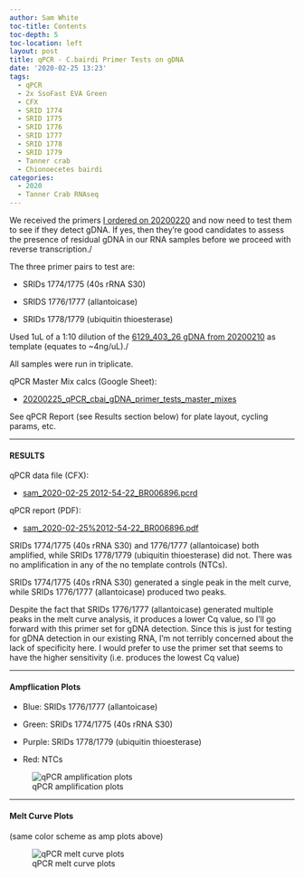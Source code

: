 ```yaml
---
author: Sam White
toc-title: Contents
toc-depth: 5
toc-location: left
layout: post
title: qPCR - C.bairdi Primer Tests on gDNA
date: '2020-02-25 13:23'
tags:
  - qPCR
  - 2x SsoFast EVA Green
  - CFX
  - SRID 1774
  - SRID 1775
  - SRID 1776
  - SRID 1777
  - SRID 1778
  - SRID 1779
  - Tanner crab
  - Chionoecetes bairdi
categories:
  - 2020
  - Tanner Crab RNAseq
---
```

We received the primers [I ordered on 20200220](https://robertslab.github.io/sams-notebook/posts/2020/2020-02-20-Primer-Design---C.bairdi-Primers-for-Checking-RNA-for-Residual-gDNA/) and now need to test them to see if they detect gDNA. If yes, then they're good candidates to assess the presence of residual gDNA in our RNA samples before we proceed with reverse transcription./

The three primer pairs to test are:

- SRIDs 1774/1775 (40s rRNA S30)

- SRIDS 1776/1777 (allantoicase)

- SRIDs 1778/1779 (ubiquitin thioesterase)

Used 1uL of a 1:10 dilution of the [6129_403_26 gDNA from 20200210](https://robertslab.github.io/sams-notebook/posts/2020/2020-02-10-DNA-Isolation-and-Quantification---Additional-C.bairdi-gDNA-from-Sample-6129_403_26/) as template (equates to ~4ng/uL)./

All samples were run in triplicate.


qPCR Master Mix calcs (Google Sheet):

- [20200225_qPCR_cbai_gDNA_primer_tests_master_mixes](https://docs.google.com/spreadsheets/d/1zJa6J-xfW6Fv-hqTFz4B77J0hl1Pfab1r_BtphJjSOk/edit?usp=sharing)


See qPCR Report (see Results section below) for plate layout, cycling params, etc.

---

#### RESULTS

qPCR data file (CFX):

- [sam_2020-02-25 2012-54-22_BR006896.pcrd](https://owl.fish.washington.edu/scaphapoda/qPCR_data/cfx_connect_data/sam_2020-02-25%2012-54-22_BR006896.pcrd)

qPCR report (PDF):

- [sam_2020-02-25%2012-54-22_BR006896.pdf](https://owl.fish.washington.edu/Athaliana/qPCR_data/qPCR_reports/sam_2020-02-25%2012-54-22_BR006896.pdf)

SRIDs 1774/1775 (40s rRNA S30) and 1776/1777 (allantoicase) both amplified, while SRIDs 1778/1779 (ubiquitin thioesterase) did not. There was no amplification in any of the no template controls (NTCs).

SRIDs 1774/1775 (40s rRNA S30) generated a single peak in the melt curve, while SRIDs 1776/1777 (allantoicase) produced two peaks.

Despite the fact that SRIDs 1776/1777 (allantoicase) generated multiple peaks in the melt curve analysis, it produces a lower Cq value, so I'll go forward with this primer set for gDNA detection. Since this is just for testing for gDNA detection in our existing RNA, I'm not terribly concerned about the lack of specificity here. I would prefer to use the primer set that seems to have the higher sensitivity (i.e. produces the lowest Cq value)


---

#### Ampflication Plots

- Blue: SRIDs 1776/1777 (allantoicase)

- Green: SRIDs 1774/1775 (40s rRNA S30)

- Purple: SRIDs 1778/1779 (ubiquitin thioesterase)

 - Red: NTCs

![qPCR amplification plots](https://owl.fish.washington.edu/Athaliana/qPCR_data/sam_2020-02-25%2012-54-22_amp_plots.png)



---

#### Melt Curve Plots

(same color scheme as amp plots above)


![qPCR melt curve plots](https://owl.fish.washington.edu/Athaliana/qPCR_data/sam_2020-02-25%2012-54-22_melt_plots.png)
